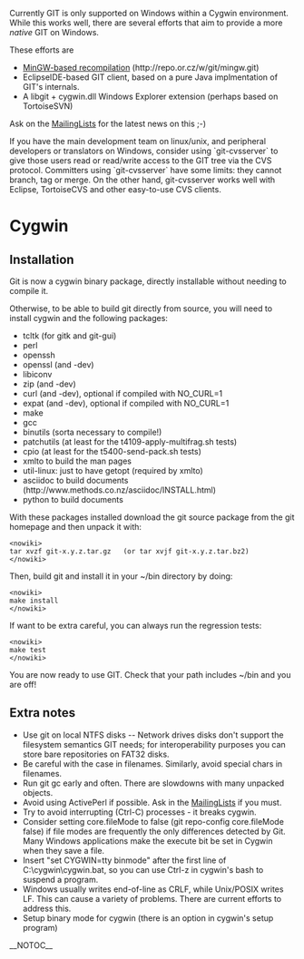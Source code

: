 Currently GIT is only supported on Windows within a Cygwin environment. While this works well, there are several efforts that aim to provide a more <i>native</i> GIT on Windows.

These efforts are
* [http://repo.or.cz/w/git/mingw.git MinGW-based recompilation] (http://repo.or.cz/w/git/mingw.git)
* EclipseIDE-based GIT client, based on a pure Java implmentation of GIT's internals.
* A libgit + cygwin.dll Windows Explorer extension (perhaps based on TortoiseSVN)

Ask on the [[MailingLists]] for the latest news on this ;-)

If you have the main development team on linux/unix, and peripheral developers or translators on Windows, consider using `git-cvsserver` to give those users read or read/write access to the GIT tree via the CVS protocol. Committers using `git-cvsserver` have some limits: they cannot branch, tag or merge. On the other hand, git-cvsserver works well with Eclipse, TortoiseCVS and other easy-to-use CVS clients.

= Cygwin =
== Installation ==

Git is now a cygwin binary package, directly installable without needing to compile it.

Otherwise, to be able to build git directly from source, you will need to install cygwin and the following packages:

* tcltk (for gitk and git-gui)
* perl
* openssh
* openssl (and -dev)
* libiconv
* zip (and -dev)
* curl (and -dev), optional if compiled with NO_CURL=1
* expat (and -dev), optional if compiled with NO_CURL=1
* make
* gcc
* binutils (sorta necessary to compile!)
* patchutils (at least for the t4109-apply-multifrag.sh tests)
* cpio (at least for the t5400-send-pack.sh tests)
* xmlto to build the man pages
* util-linux: just to have getopt (required by xmlto)
* asciidoc to build documents (http://www.methods.co.nz/asciidoc/INSTALL.html)
* python to build documents

With these packages installed download the git source package from the git homepage and then unpack it with:

<pre><nowiki>
tar xvzf git-x.y.z.tar.gz   (or tar xvjf git-x.y.z.tar.bz2)
</nowiki></pre>

Then, build git and install it in your ~/bin directory by doing:

<pre><nowiki>
make install
</nowiki></pre>

If want to be extra careful, you can always run the regression tests:
<pre><nowiki>
make test
</nowiki></pre>

You are now ready to use GIT. Check that your path includes ~/bin and you are off!

== Extra notes ==

* Use git on local NTFS disks -- Network drives disks don't support the filesystem semantics GIT needs; for interoperability purposes you can store bare repositories on FAT32 disks.
* Be careful with the case in filenames. Similarly, avoid special chars in filenames. 
* Run git gc early and often. There are slowdowns with many unpacked objects.
* Avoid using ActivePerl if possible. Ask in the [[MailingLists]] if you must.
* Try to avoid interrupting (Ctrl-C) processes - it breaks cygwin.
* Consider setting core.fileMode to false (git repo-config core.fileMode false) if file modes are frequently the only differences detected by Git.  Many Windows applications make the execute bit be set in Cygwin when they save a file.
* Insert "set CYGWIN=tty binmode" after the first line of C:\cygwin\cygwin.bat, so you can use Ctrl-z in cygwin's bash to suspend a program.
* Windows usually writes end-of-line as CRLF, while Unix/POSIX writes LF.  This can cause a variety of problems.  There are current efforts to address this.
* Setup binary mode for cygwin (there is an option in cygwin's setup program)

__NOTOC__